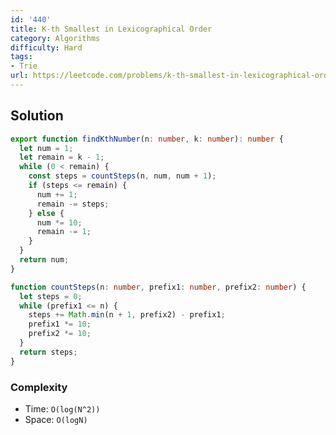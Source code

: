 ```yaml
---
id: '440'
title: K-th Smallest in Lexicographical Order
category: Algorithms
difficulty: Hard
tags:
- Trie
url: https://leetcode.com/problems/k-th-smallest-in-lexicographical-order
---
```


## Solution

```typescript filename="solution.ts" copy
export function findKthNumber(n: number, k: number): number {
  let num = 1;
  let remain = k - 1;
  while (0 < remain) {
    const steps = countSteps(n, num, num + 1);
    if (steps <= remain) {
      num += 1;
      remain -= steps;
    } else {
      num *= 10;
      remain -= 1;
    }
  }
  return num;
}

function countSteps(n: number, prefix1: number, prefix2: number) {
  let steps = 0;
  while (prefix1 <= n) {
    steps += Math.min(n + 1, prefix2) - prefix1;
    prefix1 *= 10;
    prefix2 *= 10;
  }
  return steps;
}
```

### Complexity

- Time: `O(log(N^2))`
- Space: `O(logN)`

